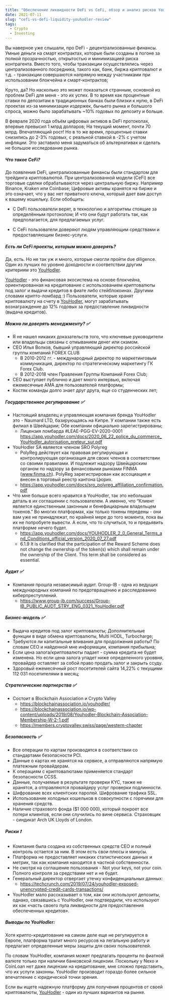 ```yaml
---
title: "Обеспечение ликвидности DeFi vs CeFi, обзор и анализ рисков YouHodler"
date: 2021-07-11
slug: "cefi-vs-defi-liquidity-youhodler-review"
tags:
  - Crypto
  - Investing
---
```

Вы наверное уже слышали, про DeFi - децентрализованные финансы. Умные деньги на смарт контрактах, которые были созданы в погоне за полной прозрачностью, открытостью и минимизацией риска контрагента. Вместо того, чтобы транзакции осуществлялись через централизованного посредника, такого как, банк, биржа криптовалют и т.д. - транзакции совершаются напрямую между участниками при использовании блокчейна и смарт-контрактов;

Круто, да? Но насколько это может показаться странным, основной из проблем DeFi для меня - это их успех. В то время как процентные ставки по депозитам в традиционных банках были близки к нулю, в DeFi проектах из-за минимизации издержек, бычьего рынка и большого спроса, можно было зарабатывать ~10% годовых по депозиту и больше.

В феврале 2020 года объём цифровых активов в DeFi протоколах, впервые превысил 1 млрд долларов; На текущий момент, почти 70 млрд. Впечатляющий рост! Но в то же время, процентные ставки снизились до 2-3% годовых, с реальной ставкой в -2% с учетом инфляции. Это заставило меня задуматься об альтернативах и сделать не большое исследование рынка.

##### Что такое СeFi? 

До появления DeFi, централизованные финансы были стандартом для трейдинга криптовалютой. При централизованной модели (CeFi) все торговые сделки обрабатываются через центральную биржу.  Например Binance, Kraken или Coinbase; Цифровые активы хранятся на бирже и это означает, что у вас нет приватного ключа, который дает вам доступ к вашему кошельку. Если обобщить: 

* С DeFi пользователи верят, в технологию и алгоритмы стоящие за определённым протоколом; И что они будут работать так, как предполагается, для предлагаемых услуг.  

* C CeFi пользователи доверяют людям управляющим средствами и предоставляющим бизнес-услуги.

##### Есть ли CeFi проекты, которым можно доверять?

Да, есть. Но не так уж и много, которые смогли пройти due diligence. Один из лучших по уровню доходности и соответствии другим критериям это [YouHodler](https://track.youhodler.com/click?pid=1407&offer_id=2&sub2=romanrud.com). 

[YouHodler](https://track.youhodler.com/click?pid=1407&offer_id=2&sub2=romanrud.com) - это финансовая экосистема на основе блокчейна, ориентированная на кредитование с использованием криптовалюты под залог и выдачи кредитов в фиате либо стейблокоинах. Другими словами крипто-ломбард :) Пользователи, которые хранят криптовалюту на счету в [YouHodler](https://track.youhodler.com/click?pid=1407&offer_id=2&sub2=romanrud.com), могут зарабатывать вознаграждение до 12% годовых за предоставление ликвидности (выдача кредитов).

##### Можно ли доверять менеджменту? ✅

* Я не нашел никаких доказательств того, что ключевые руководители или владельцы связаны с отмыванием денег или скамом.
* CEO Илья Волков, бывший управляющий директор российской группы компаний FOREX CLUB 
    * В 2010-2012 гг. - международный директор по маркетинговым коммуникация, директор по стратегическому маркетингу ГК Forex Club. 
    * В 2012-2018 член Правления Группы Компаний Forex Club;
* СEO выступает публично и дает много интервью, включая ежемесячные AMA для пользователей платформы;
* Костяк команды долго знает друг друга, еще со студенческих лет; 

##### Государственное регулирование ✅

* Настоящий владелец и управляющая компания бренда YouHodler это - Naumard LTD, базирующаясь на Кипре. У компании также есть филиал в Швейцарии; Обе компании официально зарегистрированы; 
    * Лицензия ломбарда #LEAE-PGG-EV-2020-0001 https://app.youhodler.com/docs/2020_06_22_police_du_commerce_YouHodler_autorisation_preteur_sur.pdf 
* YouHodler SA является членом SRO Polyreg
    * PolyReg действует как правовая регулирующая и контролирующая организация для своих членов в соответствии со своими правилами. И подлежит надзору Швейцарским органом по надзору за финансовыми рынками FINMA (www.finma.ch). PolyReg зарегистрирован как ассоциация и внесен в торговый реестр кантона Цюрих.
    * https://app.youhodler.com/docs/sro_polyreg_affiliation_confirmation.pdf 
* Что мне больше всего нравится в YouHodler, так это небольшая деталь в их соглашении с пользователем. А именно, что “Клиент является единственным законным и бенефициарным владельцем токенов.” Во многих платформах, как только токены передены - они вам уже не принадлежат, по крайней мере до того момента, пока вы их не попробуете вывести. А если, что то случиться, то и предьявить платформе нечего будет.
    * https://app.youhodler.com/docs/YOUHODLER_2_0_General_Terms_and_Conditions_official_version_2020_07_27.pdf 
    * 6.1.9 It is clarified that the participation of the Reward Scheme does not change the ownership of the token(s) which shall remain under the ownership of the Client. This term shall be considered as essential.

##### Аудит ✅

* Компания прошла независимый аудит. Group-IB - одна из ведущих международных компаний по предотвращению и расследованию киберпреступлений.
    * https://www.group-ib.com/success/Group-IB_PUBLIC_AUDT_STRY_ENG_0321_YouHodler.pdf 


##### Бизнес-модель ✅

* Выдача кредитов под залог криптовалюты; Дополнительные функции в виде обмена криптовалюты, Multi HODL, Turbocharge; 
* Требуются ли капитальные вливания для продолжения работы? По словам CEO и найденной мне информации, компания прибыльна;
* Если цена залога/криптовалюты падает - сумма кредита не будет изменена. Но если цена залога упадет ниже определенного уроввня, провайдер оставляет за собой право продать залог и закрыть ссуду.
* Здоровый ежемесячный рост посетителей сайта 14,22% с текущими 112 031 посетителями в месяц;

##### Стратегические партнерства ✅

* Состоит в Blockchain Association и Crypto Valley
    * https://blockchainassociation.io/youhodler/ 
    * https://blockchainassociation.io/wp-content/uploads/2019/08/Youhodler-Blockchain-Association-Membership-W-2-1.pdf
    * https://members.cryptovalley.swiss/page/western-chapter

##### Безопасность ✅

* Все операции по картам производятся в соответствии со стандартами безопасности PCI. 
* Данные о картах не хранятся на сервисе, а отправляются напрямую платежным провайдерам.
* К операциям с криптовалютами применяется стандарт безопасности CCSS.
* Данные, получаемые в результате проверки KYC, также не хранятся, а отправляются провайдеру услуг проверки подлинности.
* Шифрование всех клиентских паролей. Шифрование трафика SSL.
* Использование холодных кошельков в совокупности с горячими для хранения средств.
* Наличие страхового фонда ($1 000 000), который покроет все потери клиентов, если они случились по вине сервиса. Страховщик - синдикат Arch UK Lloyds of London.

##### Риски ❗

* Компания была создана из собственных средств CEO и полный контроль остается за ним. В этом есть свои плюсы и минусы. 
* Платформа не предоставляет никаких статистических данных и метрик, так как компания находится в частной собственности.
* Не смотря на соглашение пользования - Not your keys, not your coin. Полного контроля за средствами нет и не будет. 
* Генеральный директор отвергает утечку конфиденциальных данных:
    * https://techcrunch.com/2019/07/24/youhodler-exposed-unencrypted-credit-cards-transactions/ 
* YouHodler мало рассказывает о том, как они используют депозиты, однако, связавшись с YouHodler, они подтвердили, что используют их как «часть своего пула ликвидности для предоставления обеспеченных кредитов».

##### Выводы по YouHodler:

Хотя крипто-кредитование на самом деле еще не регулируется в Европе, платформа тратит много ресурсов на легальную работу и предлагает определенные меры защиты для своих пользователей.

По словам YouHodler, компания может предлагать проценты по фиатной валюте только при наличии банковской лицензии. Поскольку у Nexo и CoinLoan нет даже лицензии на кредитование, мне сложно представить, что их услуги законны. YouHodler производит гораздо более сильное впечатление с юридической точки зрения.

Если вы ищете надежную платформу для получения процентов от своей криптовалюты, [YouHodler](https://track.youhodler.com/click?pid=1407&offer_id=2&sub2=romanrud.com) - один из лучших вариантов на рынке.
